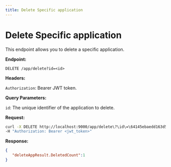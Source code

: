 ```yaml
---
title: Delete Specific application
---
```


# Delete Specific application

This endpoint allows you to delete a specific application.

**Endpoint:**

`DELETE /app/delete?id=<id>`

**Headers:**

`Authorization`: Bearer JWT token.

**Query Parameters:**

`id`: The unique identifier of the application to delete.

**Request:**

```bash
curl -X DELETE http://localhost:9000/app/delete\?\id\=\64145ebaedd163d59d52e1dc \
-H "Authorization: Bearer <jwt_token>"
```

**Response:**

```json
{
   "deleteAppResult.DeletedCount":1
}
```
